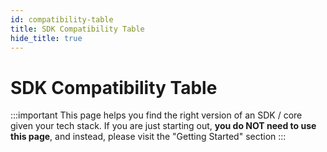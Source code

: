 ```yaml
---
id: compatibility-table
title: SDK Compatibility Table
hide_title: true
---
```


<!-- COPY DOCS -->
<!-- ./community/compatibility-table.mdx -->

# SDK Compatibility Table

:::important
This page helps you find the right version of an SDK / core given your tech stack. If you are just starting out, **you do NOT need to use this page**, and instead, please visit the "Getting Started" section
:::


<CompatibilityMatrix />
